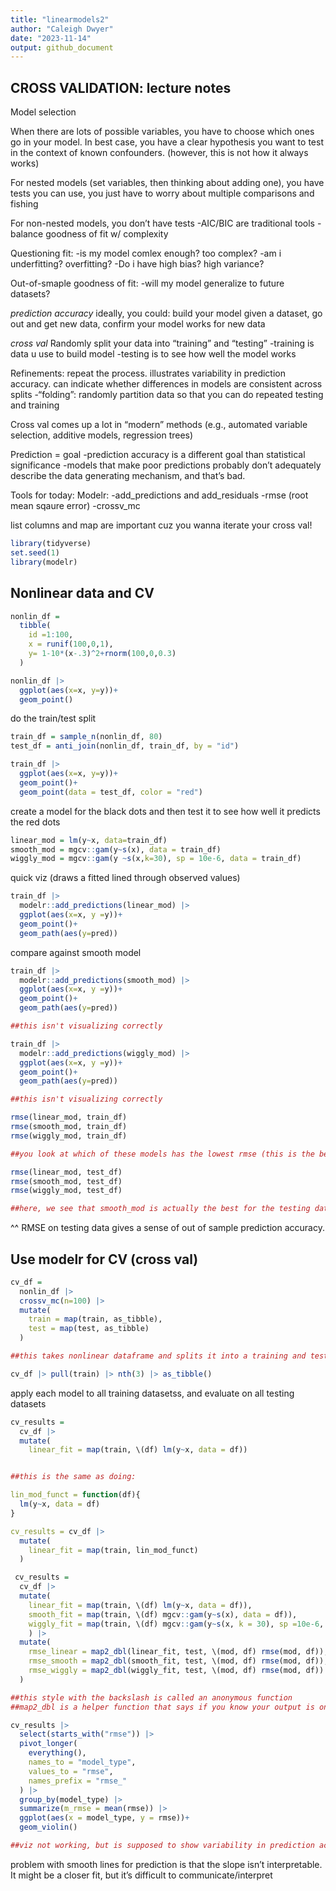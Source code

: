```yaml
---
title: "linearmodels2"
author: "Caleigh Dwyer"
date: "2023-11-14"
output: github_document
---
```


## CROSS VALIDATION: lecture notes

Model selection

When there are lots of possible variables, you have to choose which ones go in your model. In best case, you have a clear hypothesis you want to test in the context of known confounders. (however, this is not how it always works)

For nested models (set variables, then thinking about adding one), you have tests you can use, you just have to worry about multiple comparisons and fishing

For non-nested models, you don't have tests
-AIC/BIC are traditional tools
-balance goodness of fit w/ complexity

Questioning fit: 
-is my model comlex enough? too complex?
-am i underfitting? overfitting?
-Do i have high bias? high variance?

Out-of-smaple goodness of fit:
-will my model generalize to future datasets?

*prediction accuracy*
ideally, you could: build your model given a dataset, go out and get new data, confirm your model works for new data

*cross val*
Randomly split your data into "training" and "testing"
-training is data u use to build model
-testing is to see how well the model works

Refinements:
repeat the process. illustrates variability in prediction accuracy. can indicate whether differences in models are consistent across splits
-"folding": randomly partition data so that you can do repeated testing and training

Cross val comes up a lot in "modern" methods (e.g., automated variable selection, additive models, regression trees)

Prediction = goal
-prediction accuracy is a different goal than statistical significance
-models that make poor predictions probably don't adequately describe the data generating mechanism, and that's bad.

Tools for today:
Modelr:
-add_predictions and add_residuals
-rmse (root mean sqaure error)
-crossv_mc

list columns and map are important cuz you wanna iterate your cross val!

```r
library(tidyverse)
set.seed(1)
library(modelr)
```

## Nonlinear data and CV

```r
nonlin_df = 
  tibble(
    id =1:100,
    x = runif(100,0,1),
    y= 1-10*(x-.3)^2+rnorm(100,0,0.3)
  )

nonlin_df |> 
  ggplot(aes(x=x, y=y))+
  geom_point()
```


do the train/test split

```r
train_df = sample_n(nonlin_df, 80)
test_df = anti_join(nonlin_df, train_df, by = "id")
```


```r
train_df |> 
  ggplot(aes(x=x, y=y))+
  geom_point()+
  geom_point(data = test_df, color = "red")
```

create a model for the black dots and then test it to see how well it predicts the red dots

```r
linear_mod = lm(y~x, data=train_df)
smooth_mod = mgcv::gam(y~s(x), data = train_df)
wiggly_mod = mgcv::gam(y ~s(x,k=30), sp = 10e-6, data = train_df)
```

quick viz (draws a fitted lined through observed values)

```r
train_df |> 
  modelr::add_predictions(linear_mod) |> 
  ggplot(aes(x=x, y =y))+
  geom_point()+
  geom_path(aes(y=pred))
```

compare against smooth model
```r
train_df |> 
  modelr::add_predictions(smooth_mod) |> 
  ggplot(aes(x=x, y =y))+
  geom_point()+
  geom_path(aes(y=pred))

##this isn't visualizing correctly

```

```r
train_df |> 
  modelr::add_predictions(wiggly_mod) |> 
  ggplot(aes(x=x, y =y))+
  geom_point()+
  geom_path(aes(y=pred))

##this isn't visualizing correctly
```


```r
rmse(linear_mod, train_df)
rmse(smooth_mod, train_df)
rmse(wiggly_mod, train_df)

##you look at which of these models has the lowest rmse (this is the best fit to the data). HOWEVER you also have to think about how reproducible this is. This is a great fit for this data set, but how well is it going to fit when it comes to other datasets? This is when you use the test group.

rmse(linear_mod, test_df)
rmse(smooth_mod, test_df)
rmse(wiggly_mod, test_df)

##here, we see that smooth_mod is actually the best for the testing dataset, indicating that the wiggly_mod is only a good fit for the training dataset (not generalizable)

```

^^
RMSE on testing data gives a sense of out of sample prediction accuracy.

## Use modelr for CV (cross val)

```r
cv_df = 
  nonlin_df |> 
  crossv_mc(n=100) |> 
  mutate(
    train = map(train, as_tibble),
    test = map(test, as_tibble)
  )

##this takes nonlinear dataframe and splits it into a training and testing datasets (in two different columns)
```


```r
cv_df |> pull(train) |> nth(3) |> as_tibble()
```

apply each model to all training datasetss, and evaluate on all testing datasets

```r
cv_results = 
  cv_df |> 
  mutate(
    linear_fit = map(train, \(df) lm(y~x, data = df))


##this is the same as doing:

lin_mod_funct = function(df){
  lm(y~x, data = df)
}

cv_results = cv_df |> 
  mutate(
    linear_fit = map(train, lin_mod_funct)
  )
```


```r
 cv_results = 
  cv_df |> 
  mutate(
    linear_fit = map(train, \(df) lm(y~x, data = df)),
    smooth_fit = map(train, \(df) mgcv::gam(y~s(x), data = df)),
    wiggly_fit = map(train, \(df) mgcv::gam(y~s(x, k = 30), sp =10e-6, data = df))
    ) |> 
  mutate(
    rmse_linear = map2_dbl(linear_fit, test, \(mod, df) rmse(mod, df)),
    rmse_smooth = map2_dbl(smooth_fit, test, \(mod, df) rmse(mod, df)),
    rmse_wiggly = map2_dbl(wiggly_fit, test, \(mod, df) rmse(mod, df))
  )

##this style with the backslash is called an anonymous function
##map2_dbl is a helper function that says if you know your output is one number, it will just automatically unnest
```


```r
cv_results |> 
  select(starts_with("rmse")) |> 
  pivot_longer(
    everything(),
    names_to = "model_type",
    values_to = "rmse",
    names_prefix = "rmse_"
  ) |> 
  group_by(model_type) |> 
  summarize(m_rmse = mean(rmse)) |> 
  ggplot(aes(x = model_type, y = rmse))+
  geom_violin()

##viz not working, but is supposed to show variability in prediction accuracy between the three models
```


problem with smooth lines for prediction is that the slope isn't interpretable. It might be a closer fit, but it's difficult to communicate/interpret